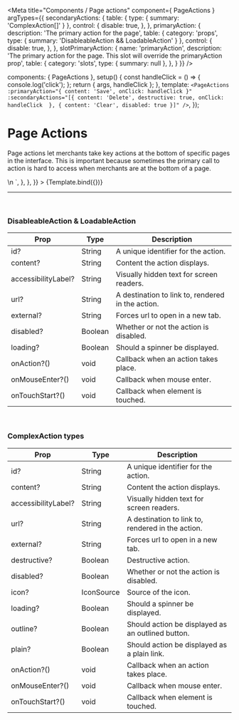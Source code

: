 
<Meta
  title="Components / Page actions"
  component={ PageActions }
  argTypes={{
    secondaryActions: {
      table: { type: { summary: 'ComplexAction[]' } },
      control: {
        disable: true,
      },
    },
    primaryAction: {
      description: 'The primary action for the page',
      table: {
        category: 'props',
        type: { summary: 'DisableableAction && LoadableAction' }
      },
      control: {
        disable: true,
      },
    },
    slotPrimaryAction: {
      name: 'primaryAction',
      description: 'The primary action for the page. This slot will override the primaryAction prop',
      table: {
        category: 'slots',
        type: { summary: null },
      },
    }
  }}
/>

  components: { PageActions },
  setup() {
    const handleClick = () => {
      console.log('click');
    };
    return { args, handleClick };
  },
  template: `
    <PageActions
      :primaryAction="{ content: 'Save', onClick: handleClick }"
      :secondaryActions="[{ content: 'Delete', destructive: true, onClick: handleClick  }, { content: 'Clear', disabled: true }]"
    />
  `,
});

# Page Actions

Page actions let merchants take key actions at the bottom of specific pages in the interface. This is important because sometimes the primary call to action is hard to access when merchants are at the bottom of a page.

<Canvas>
  <Story
    name="Page actions"
    height="100px"
    parameters={{
      docs: {
        source: {
          code: dedent`
            <PageActions
              :primaryAction="{ content: 'Save', onClick: handleClick }"
              :secondaryActions="[{ content: 'Delete', destructive: true, onClick: handleClick  }, { content: 'Clear', disabled: true }]"
            />\n
            <script setup>
              const handleClick = () => {
                console.log('click');
              };
            </script>
          `,
        },
      },
    }}
  >
    {Template.bind({})}
  </Story>
</Canvas>

<ArgsTable story="Page actions" />

---

<br/>

### **DisableableAction & LoadableAction**

| Prop             | Type                          | Description     |
| ---------------- | ----------------------------- | --------------- |
| id?              | String       | A unique identifier for the action. |
| content?         | String       | Content the action displays. |
| accessibilityLabel?  | String  | Visually hidden text for screen readers. |
| url?             | String       | A destination to link to, rendered in the action. |
| external?        | String       | Forces url to open in a new tab. |
| disabled?        | Boolean      | Whether or not the action is disabled. |
| loading?         | Boolean      | Should a spinner be displayed. |
| onAction?()      | void         | Callback when an action takes place. |
| onMouseEnter?()  | void         | Callback when mouse enter. |
| onTouchStart?()  | void         | Callback when element is touched. |

<br/>

### **ComplexAction types**

| Prop             | Type                          | Description     |
| ---------------- | ----------------------------- | --------------- |
| id?              | String       | A unique identifier for the action. |
| content?         | String       | Content the action displays. |
| accessibilityLabel?  | String  | Visually hidden text for screen readers. |
| url?             | String       | A destination to link to, rendered in the action. |
| external?        | String       | Forces url to open in a new tab. |
| destructive?     | Boolean      | Destructive action. |
| disabled?        | Boolean      | Whether or not the action is disabled. |
| icon?            | IconSource   | Source of the icon. |
| loading?         | Boolean      | Should a spinner be displayed. |
| outline?         | Boolean      | Should action be displayed as an outlined button. |
| plain?           | Boolean      | Should action be displayed as a plain link. |
| onAction?()      | void         | Callback when an action takes place. |
| onMouseEnter?()  | void         | Callback when mouse enter. |
| onTouchStart?()  | void         | Callback when element is touched. |

